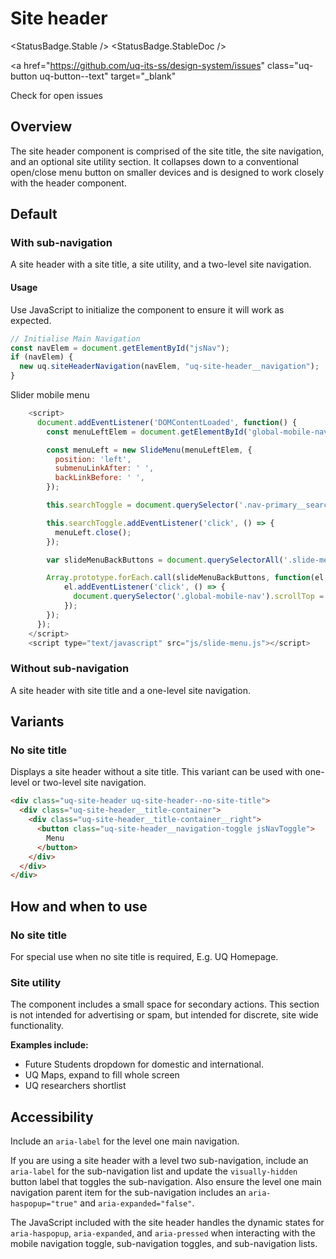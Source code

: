 
# Site header

<StatusBadge.Stable />
<StatusBadge.StableDoc />

<a
  href="https://github.com/uq-its-ss/design-system/issues"
  class="uq-button uq-button--text"
  target="_blank"
>
  Check for open issues
</a>

## Overview

The site header component is comprised of the site title, the site navigation, and an optional site utility section. It collapses down to a conventional open/close menu button on smaller devices and is designed to work closely with the header component.

## Default

### With sub-navigation

A site header with a site title, a site utility, and a two-level site navigation.

<Canvas withToolbar>
  <Story height={505} id="components-site-header--site-header-with-subnav" />
</Canvas>

#### Usage

Use JavaScript to initialize the component to ensure it will work as expected.

```js
// Initialise Main Navigation
const navElem = document.getElementById("jsNav");
if (navElem) {
  new uq.siteHeaderNavigation(navElem, "uq-site-header__navigation");
}
```

Slider mobile menu

```js
    <script>
      document.addEventListener('DOMContentLoaded', function() {
        const menuLeftElem = document.getElementById('global-mobile-nav');

        const menuLeft = new SlideMenu(menuLeftElem, {
          position: 'left',
          submenuLinkAfter: ' ',
          backLinkBefore: ' ',
        });

        this.searchToggle = document.querySelector('.nav-primary__search-toggle');

        this.searchToggle.addEventListener('click', () => {
          menuLeft.close();
        });

        var slideMenuBackButtons = document.querySelectorAll('.slide-menu__backlink, .global-mobile-nav__audience-link');

        Array.prototype.forEach.call(slideMenuBackButtons, function(el, i){
            el.addEventListener('click', () => {
              document.querySelector('.global-mobile-nav').scrollTop = 0;
            });
        });
      });
    </script>
    <script type="text/javascript" src="js/slide-menu.js"></script>
```

### Without sub-navigation

A site header with site title and a one-level site navigation.

<Canvas withToolbar>
  <Story height={200} id="components-site-header--site-header-without-subnav" />
</Canvas>

## Variants

### No site title

Displays a site header without a site title. This variant can be used with one-level or two-level site navigation.

```html
<div class="uq-site-header uq-site-header--no-site-title">
  <div class="uq-site-header__title-container">
    <div class="uq-site-header__title-container__right">
      <button class="uq-site-header__navigation-toggle jsNavToggle">
        Menu
      </button>
    </div>
  </div>
</div>
```

## How and when to use

### No site title

For special use when no site title is required, E.g. UQ Homepage.

### Site utility

The component includes a small space for secondary actions. This section is not intended for advertising or spam, but intended for discrete, site wide functionality.

**Examples include:**

- Future Students dropdown for domestic and international.
- UQ Maps, expand to fill whole screen
- UQ researchers shortlist

## Accessibility

Include an `aria-label` for the level one main navigation.

If you are using a site header with a level two sub-navigation, include an `aria-label` for the sub-navigation list and update the `visually-hidden` button label that toggles the sub-navigation. Also ensure the level one main navigation parent item for the sub-navigation includes an `aria-haspopup="true"` and `aria-expanded="false"`.

The JavaScript included with the site header handles the dynamic states for `aria-haspopup`, `aria-expanded`, and `aria-pressed` when interacting with the mobile navigation toggle, sub-navigation toggles, and sub-navigation lists.
